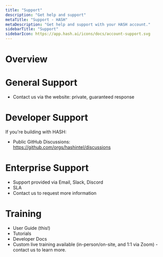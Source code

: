 ```yaml
---
title: "Support"
description: "Get help and support"
metaTitle: "Support - HASH"
metaDescription: "Get help and support with your HASH account."
sidebarTitle: "Support"
sidebarIcon: https://app.hash.ai/icons/docs/account-support.svg
---
```


# Overview

# General Support

- Contact us via the website: private, guaranteed response

# Developer Support

If you're building with HASH:

- Public GitHub Discussions: https://github.com/orgs/hashintel/discussions

# Enterprise Support

- Support provided via Email, Slack, Discord
- SLA
- Contact us to request more information

# Training

- User Guide (this!)
- Tutorials
- Developer Docs
- Custom live training available (in-person/on-site, and 1:1 via Zoom) - contact us to learn more.

